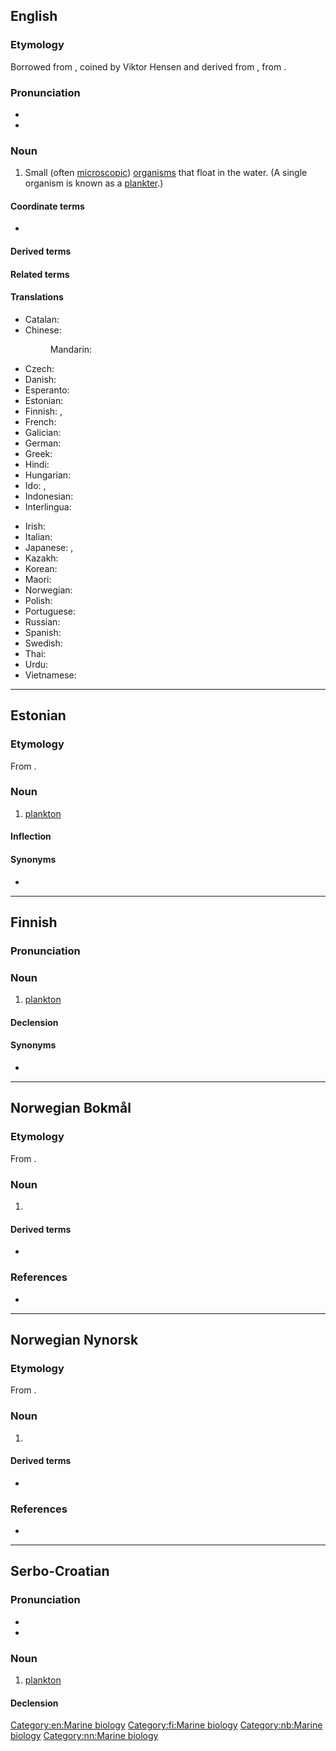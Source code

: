{{also|Plankton}}
==English==
{{wikipedia}}

===Etymology===
Borrowed from {{bor|en|de|Plankton}}, coined by Viktor Hensen and derived from {{der|en|grc|πλαγκτός||drifter}}, from {{m|grc|πλάζω||I turn aside, wander}}.

===Pronunciation===
* {{IPA|en|/ˈplæŋk.tən/}}
* {{audio|en|LL-Q1860 (eng)-Vealhurl-plankton.wav|Audio (Southern England)}}

===Noun===
{{en-noun|-|s|plankton}}

# Small (often [[microscopic]]) [[organism]]s that float in the water. (A single organism is known as a [[plankter]].)

====Coordinate terms====
* {{l|en|nekton}}

====Derived terms====
{{der3|en|aeroplankton
|bacterioplankton
|epiplankton
|femtoplankton
|holoplankton
|jellyplankton
|macroplankton
|megaplankton
|meroplankton
|mesoplankton
|microplankton
|mycoplankton
|nanoplankton
|phytoplankton
|picoplankton
|planktonic
|pseudoplankton
|tychoplankton
|zooplankton
|limnoplankton
|haliplankton
|potamoplankton
|bathyplankton
|protozooplankton
|archaeoplankton
|planktonivory
|nektoplankton}}

====Related terms====
{{rel3|en|plankter
|planktic
|planktology
|planktotrophic}}

====Translations====
{{trans-top|generic term for all the organisms that float in the sea}}
* Catalan: {{t|ca|plàncton|m}}
* Chinese:
*: Mandarin: {{t+|cmn|浮游生物|tr=fúyóu shēngwù|sc=Hani}}
* Czech: {{t|cs|plankton|m}}
* Danish: {{t+|da|plankton|n}}
* Esperanto: {{t|eo|planktono}}
* Estonian: {{t|et|hõljum}}
* Finnish: {{t+|fi|plankton}}, {{t+|fi|keijusto}}
* French: {{t+|fr|plancton|m}}
* Galician: {{t+|gl|plancto|m}}
* German: {{t+|de|Plankton|n}}
* Greek: {{t+|el|πλαγκτόν|n}}
* Hindi: {{t+|hi|प्लवक|m}}
* Hungarian: {{t+|hu|plankton}}
* Ido: {{t+|io|planktono}}, {{t+|io|plankton}}
* Indonesian: {{t+|id|plankton}}
* Interlingua: {{t|ia|plancton}}
{{trans-mid}}
* Irish: {{t|ga|planctón|m}}
* Italian: {{t+|it|plancton|m}}
* Japanese: {{t|ja|浮遊生物|tr=ふゆうせいぶつ, fuyūseibutsu|sc=Jpan}}, {{t|ja|プランクトン|tr=purankuton|sc=Jpan}}
* Kazakh: {{t|kk|планктон}}
* Korean: {{t|ko|플랑크톤}}
* Maori: {{t|mi|meroiti}}
* Norwegian: {{t+|no|plankton|n}}
* Polish: {{t+|pl|plankton|m-in}}
* Portuguese: {{t+|pt|plâncton|m}}
* Russian: {{t+|ru|планкто́н|m}}
* Spanish: {{t|es|plancton|m}}
* Swedish: {{t+|sv|plankton|n}}
* Thai: {{t|th|แพลงก์ตอน}}
* Urdu: {{t|ur|پیراکو|m|tr=pirākū}}
* Vietnamese: {{t|vi|sinh vật phù du}}
{{trans-bottom}}

[[Category:en:Marine biology]]

----

==Estonian==

===Etymology===
From {{bor|et|de|Plankton}}.{{dercat|et|grc}}

===Noun===
{{et-noun|planktoni|planktonit}}

# [[#English|plankton]]

====Inflection====
{{et-decl-õpik|plankton|i}}

====Synonyms====
* {{l|et|hõljum}}

----

==Finnish==

===Pronunciation===
{{fi-pronunciation}}

===Noun===
{{fi-noun}}

# [[#English|plankton]]

====Declension====
{{fi-decl-paperi|plankton|a|i=0}}

====Synonyms====
* {{l|fi|keijusto}}

[[Category:fi:Marine biology]]

----

==Norwegian Bokmål==
{{wikipedia|lang=no}}

===Etymology===
From {{der|nb|grc|πλαγκτός}}.

===Noun===
{{nb-noun-nu}}

# {{l|en|plankton}}

====Derived terms====
* {{l|nb|dyreplankton}}

===References===
* {{R:The Bokmål Dictionary}}

[[Category:nb:Marine biology]]

----

==Norwegian Nynorsk==
{{wikipedia|lang=nn}}

===Etymology===
From {{der|nn|grc|πλαγκτός}}.

===Noun===
{{nn-noun-nu}}

# {{l|en|plankton}}

====Derived terms====
* {{l|nn|dyreplankton}}

===References===
* {{R:The Nynorsk Dictionary}}

[[Category:nn:Marine biology]]

----

==Serbo-Croatian==

===Pronunciation===
* {{IPA|sh|/plǎnktoːn/}}
* {{hyphenation|sh|plank|ton}}

===Noun===
{{sh-noun|g=m|head=plànktōn}}

# [[#English|plankton]]

====Declension====
{{sh-decl-noun-unc
|plànktōn
|planktóna
|planktonu
|plankton
|planktone
|planktonu
|planktonom
}}
